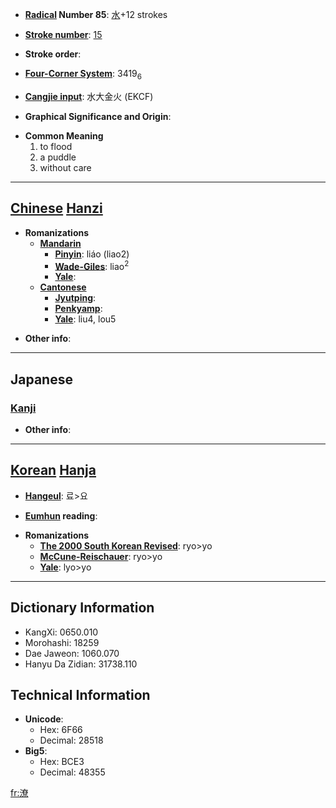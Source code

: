 * '''[[Wiktionary:Chinese radical index| Radical]] Number 85''': [[Wiktionary:Chinese radical index 水|水]]+12 strokes

* '''[[Wiktionary:Chinese total strokes index|Stroke number]]''': [[Wiktionary:Chinese total strokes index 15|15]]

* '''Stroke order''': 

* '''[[Wiktionary:Chinese four corner index|Four-Corner System]]''': 3419<sub>6</sub>

* '''[[Wiktionary:Chinese Cangjie index|Cangjie input]]''': 水大金火 (EKCF)

* '''Graphical Significance and Origin''': 

* '''Common Meaning'''
*#to flood
*# a puddle
*# without care


----

== [[Chinese]] [[Hanzi]] ==

* '''Romanizations'''
** '''[[Mandarin]]'''
*** '''[[Pinyin]]''': liáo (liao2)
*** '''[[Wade-Giles]]''': liao<sup>2</sup>
*** '''[[Yale]]''': 
** '''[[Cantonese]]'''
*** '''[[Jyutping]]''':
*** '''[[Penkyamp]]''': 
*** '''[[Yale]]''': liu4, lou5

* '''Other info''': 

----

==Japanese==
===[[Kanji]]===
{{kanji|on readings=[[ろう]] (rō)
|kun readings=[[にわたずみ]] (niwatazumi)
}}

* '''Other info''':  

----

== [[Korean]] [[Hanja]] ==

* '''[[Hangeul]]''': 료>요

* '''[[Eumhun]] reading''': 

* '''Romanizations'''
** '''[[The 2000 South Korean Revised Romanization|The 2000 South Korean Revised]]''': ryo>yo
** '''[[McCune-Reischauer]]''': ryo>yo
** '''[[Yale]]''': lyo>yo

----

== Dictionary Information ==

* KangXi: 0650.010
* Morohashi: 18259
* Dae Jaweon: 1060.070
* Hanyu Da Zidian: 31738.110

== Technical Information ==

* '''Unicode''':
** Hex: 6F66
** Decimal: 28518
* '''Big5''':
** Hex: BCE3
** Decimal: 48355

[[fr:潦]]